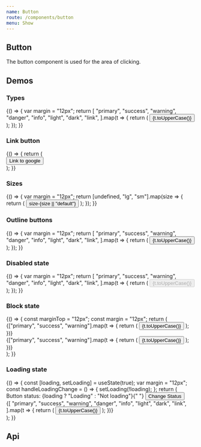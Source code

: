 ```yaml
---
name: Button
route: /components/button
menu: Show
---
```



## Button

The button component is used for the area of clicking.

## Demos

### Types

<Playground>
  {() => {
    var margin = "12px";
    return [
      "primary",
      "success",
      "warning",
      "danger",
      "info",
      "light",
      "dark",
      "link",
    ].map(t => {
      return (
        <Button type={t} key={t} style={{ margin }}>
          {t.toUpperCase()}
        </Button>
      );
    });
  }}
</Playground>

### Link button

<Playground>
  {() => {
    return (
      <div>
        <Button type="link" href="https://google.com" target="_blank">
          Link to google
        </Button>
      </div>
    );
  }}
</Playground>

### Sizes

<Playground>
  {() => {
    var margin = "12px";
    return [undefined, "lg", "sm"].map(size => {
      return (
        <Button size={size} key={size} type="primary" style={{ margin }}>
          size-{size || "default"}
        </Button>
      );
    });
  }}
</Playground>

### Outline buttons

<Playground>
  {() => {
    var margin = "12px";
    return [
      "primary",
      "success",
      "warning",
      "danger",
      "info",
      "light",
      "dark",
      "link",
    ].map(t => {
      return (
        <Button type={t} key={t} style={{ margin }} outline>
          {t.toUpperCase()}
        </Button>
      );
    });
  }}
</Playground>

### Disabled state

<Playground>
  {() => {
    var margin = "12px";
    return [
      "primary",
      "success",
      "warning",
      "danger",
      "info",
      "light",
      "dark",
      "link",
    ].map(t => {
      return (
        <Button type={t} key={t} style={{ margin }} disabled>
          {t.toUpperCase()}
        </Button>
      );
    });
  }}
</Playground>

### Block state

<Playground>
  {() => {
    const marginTop = "12px";
    const margin = "12px";
    return (
      <div>
        <div>
          {["primary", "success", "warning"].map(t => {
            return (
              <Button type={t} key={t} style={{ margin }}>
                {t.toUpperCase()}
              </Button>
            );
          })}
        </div>
        <div>
          {["primary", "success", "warning"].map(t => {
            return (
              <Button type={t} key={t} style={{ marginTop }} block>
                {t.toUpperCase()}
              </Button>
            );
          })}
        </div>
      </div>
    );
  }}
</Playground>

### Loading state

<Playground>
  {() => {
    const [loading, setLoading] = useState(true);
    var margin = "12px";
    const handleLoadingChange = () => {
      setLoading(!loading);
    };
    return (
      <div>
        <div>
          Button status: {loading ? "Loading" : "Not loading"}{" "}
          <Button onClick={handleLoadingChange}>Change Status</Button>
        </div>
        <div>
          {[
            "primary",
            "success",
            "warning",
            "danger",
            "info",
            "light",
            "dark",
            "link",
          ].map(t => {
            return (
              <Button type={t} key={t} style={{ margin }} loading={loading}>
                {t.toUpperCase()}
              </Button>
            );
          })}
        </div>
      </div>
    );
  }}
</Playground>

## Api

<Props of={Button} />
